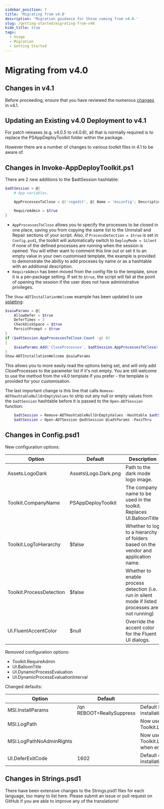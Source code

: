 ```yaml
---
sidebar_position: 7
title: 'Migrating from v4.0'
description: 'Migration guidance for those coming from v4.0.'
slug: /getting-started/migrating-from-v40
hide_title: true
tags:
  - Usage
  - Migration
  - Getting Started
---
```


# Migrating from v4.0

## Changes in v4.1

Before proceeding, ensure that you have reviewed the numerous [changes](../getting-started/changes-in-v41.mdx) in v4.1.

## Updating an Existing v4.0 Deployment to v4.1

For patch releases (e.g. v4.0.5 to v4.0.6), all that is normally required is to replace the PSAppDeployToolkit folder within the package.

However there are a number of changes to various toolkit files in 4.1 to be aware of.

## Changes in Invoke-AppDeployToolkit.ps1

There are 2 new additions to the $adtSession hashtable:

```powershell
$adtSession = @{
    # App variables.

    AppProcessesToClose = @('regedit', @{ Name = 'msconfig'; Description = 'System Configuration (msconfig)' })

    RequireAdmin = $true
}
```

- `AppProcessesToClose` allows you to specify the processes to be closed in one place, saving you from copying the same list to the Uninstall and Repair sections of your script. Also, if `ProcessDetection = $true` is set in `Config.psd1`, the toolkit will automatically switch to `DeployMode = Silent` if none of the defined processes are running when the session is opened. You will either want to comment this line out or set it to an empty value in your own customised template, the example is provided to demonstrate the abiltiy to add proceses by name or as a hashtable with an additional description.
- `RequireAdmin` has been moved from the config file to the template, since it is a per-package setting. If set to `$true`, the script will fail at the point of opening the session if the user does not have administrative privileges.

The `Show-ADTInstallationWelcome` example has been updated to use [splatting](https://learn.microsoft.com/en-us/powershell/module/microsoft.powershell.core/about/about_splatting):

```powershell
$saiwParams = @{
    AllowDefer = $true
    DeferTimes = 3
    CheckDiskSpace = $true
    PersistPrompt = $true
}
if ($adtSession.AppProcessesToClose.Count -gt 0)
{
    $saiwParams.Add('CloseProcesses', $adtSession.AppProcessesToClose)
}
Show-ADTInstallationWelcome @saiwParams
```

This allows you to more easily read the options being set, and will only add CloseProcesses to the parameter list if it's not empty. You are still welcome to use the method from the v4.0 template if you prefer - the template is provided for your customisation.

The last important change is this line that calls `Remove-ADTHashtableNullOrEmptyValues` to strip out any null or empty values from the `$adtSession` hashtable before it is passed to the `Open-ADTSession` function:

```powershell
    $adtSession = Remove-ADTHashtableNullOrEmptyValues -Hashtable $adtSession ⬅️
    $adtSession = Open-ADTSession @adtSession @iadtParams -PassThru
```

## Changes in Config.psd1

New configuration options:

| Option | Default | Description |
| ------ | ------- | ----------- |
| Assets.LogoDark | Assets\Logo.Dark.png | Path to the dark mode logo image. |
| Toolkit.CompanyName | PSAppDeployToolkit | The company name to be used in the toolkit. Replaces UI.BalloonTitle. |
| Toolkit.LogToHierarchy | $false | Whether to log to a hierarchy of folders based on the vendor and application name. |
| Toolkit.ProcessDetection | $false | Whether to enable process detection (i.e. run in silent mode if listed processes are not running) |
| UI.FluentAccentColor | $null | Override the accent color for the Fluent UI dialogs. |

Removed configuration options:
- Toolkit.RequireAdmin
- UI.BalloonTitle
- UI.DynamicProcessEvaluation
- UI.DynamicProcessEvaluationInterval

Changed defaults:

| Option | Default | Description |
| ------ | ------- | ----------- |
| MSI.InstallParams | /qn REBOOT=ReallySuppress | Default MSI parameters for installation. |
| MSI.LogPath | | Now uses the same path as Toolkit.LogPath when empty. |
| MSI.LogPathNoAdminRights | | Now uses the same path as Toolkit.LogPathNoAdminRights when empty. |
| UI.DeferExitCode | 1602 | Default exit code for deferred installations. |

## Changes in Strings.psd1

There have been extensive changes to the Strings.psd1 files for each language, too many to list here. Please submit an issue or pull request on GitHub if you are able to improve any of the translations!
